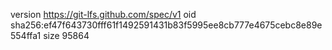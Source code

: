 version https://git-lfs.github.com/spec/v1
oid sha256:ef47f643730fff61f1492591431b83f5995ee8cb777e4675cebc8e89e554ffa1
size 95864
